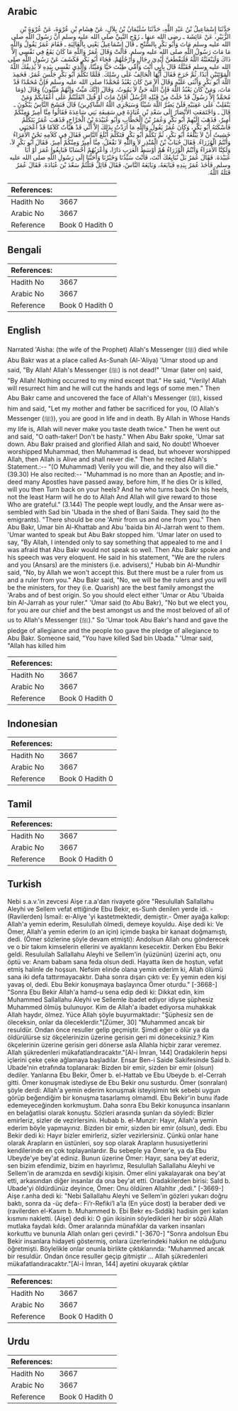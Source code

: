 ## Arabic


<div dir="rtl" lang="ar" style={{fontSize:'larger',backgroundColor:'#f8f9fa',padding:20}}>
حَدَّثَنَا إِسْمَاعِيلُ بْنُ عَبْدِ اللَّهِ، حَدَّثَنَا سُلَيْمَانُ بْنُ بِلاَلٍ، عَنْ هِشَامِ بْنِ عُرْوَةَ، عَنْ عُرْوَةَ بْنِ الزُّبَيْرِ، عَنْ عَائِشَةَ ـ رضى الله عنها ـ زَوْجِ النَّبِيِّ صلى الله عليه وسلم أَنَّ رَسُولَ اللَّهِ صلى الله عليه وسلم مَاتَ وَأَبُو بَكْرٍ بِالسُّنْحِ ـ قَالَ إِسْمَاعِيلُ يَعْنِي بِالْعَالِيَةِ ـ فَقَامَ عُمَرُ يَقُولُ وَاللَّهِ مَا مَاتَ رَسُولُ اللَّهِ صلى الله عليه وسلم‏.‏ قَالَتْ وَقَالَ عُمَرُ وَاللَّهِ مَا كَانَ يَقَعُ فِي نَفْسِي إِلاَّ ذَاكَ وَلَيَبْعَثَنَّهُ اللَّهُ فَلَيَقْطَعَنَّ أَيْدِيَ رِجَالٍ وَأَرْجُلَهُمْ‏.‏ فَجَاءَ أَبُو بَكْرٍ فَكَشَفَ عَنْ رَسُولِ اللَّهِ صلى الله عليه وسلم فَقَبَّلَهُ قَالَ بِأَبِي أَنْتَ وَأُمِّي طِبْتَ حَيًّا وَمَيِّتًا، وَالَّذِي نَفْسِي بِيَدِهِ لاَ يُذِيقُكَ اللَّهُ الْمَوْتَتَيْنِ أَبَدًا‏.‏ ثُمَّ خَرَجَ فَقَالَ أَيُّهَا الْحَالِفُ عَلَى رِسْلِكَ‏.‏ فَلَمَّا تَكَلَّمَ أَبُو بَكْرٍ جَلَسَ عُمَرُ‏.‏ فَحَمِدَ اللَّهَ أَبُو بَكْرٍ وَأَثْنَى عَلَيْهِ وَقَالَ أَلاَ مَنْ كَانَ يَعْبُدُ مُحَمَّدًا صلى الله عليه وسلم فَإِنَّ مُحَمَّدًا قَدْ مَاتَ، وَمَنْ كَانَ يَعْبُدُ اللَّهَ فَإِنَّ اللَّهَ حَىٌّ لاَ يَمُوتُ‏.‏ وَقَالَ ‏(‏إِنَّكَ مَيِّتٌ وَإِنَّهُمْ مَيِّتُونَ‏)‏ وَقَالَ ‏(‏وَمَا مُحَمَّدٌ إِلاَّ رَسُولٌ قَدْ خَلَتْ مِنْ قَبْلِهِ الرُّسُلُ أَفَإِنْ مَاتَ أَوْ قُتِلَ انْقَلَبْتُمْ عَلَى أَعْقَابِكُمْ وَمَنْ يَنْقَلِبْ عَلَى عَقِبَيْهِ فَلَنْ يَضُرَّ اللَّهَ شَيْئًا وَسَيَجْزِي اللَّهُ الشَّاكِرِينَ‏)‏ قَالَ فَنَشَجَ النَّاسُ يَبْكُونَ ـ قَالَ ـ وَاجْتَمَعَتِ الأَنْصَارُ إِلَى سَعْدِ بْنِ عُبَادَةَ فِي سَقِيفَةِ بَنِي سَاعِدَةَ فَقَالُوا مِنَّا أَمِيرٌ وَمِنْكُمْ أَمِيرٌ، فَذَهَبَ إِلَيْهِمْ أَبُو بَكْرٍ وَعُمَرُ بْنُ الْخَطَّابِ وَأَبُو عُبَيْدَةَ بْنُ الْجَرَّاحِ، فَذَهَبَ عُمَرُ يَتَكَلَّمُ فَأَسْكَتَهُ أَبُو بَكْرٍ، وَكَانَ عُمَرُ يَقُولُ وَاللَّهِ مَا أَرَدْتُ بِذَلِكَ إِلاَّ أَنِّي قَدْ هَيَّأْتُ كَلاَمًا قَدْ أَعْجَبَنِي خَشِيتُ أَنْ لاَ يَبْلُغَهُ أَبُو بَكْرٍ، ثُمَّ تَكَلَّمَ أَبُو بَكْرٍ فَتَكَلَّمَ أَبْلَغَ النَّاسِ فَقَالَ فِي كَلاَمِهِ نَحْنُ الأُمَرَاءُ وَأَنْتُمُ الْوُزَرَاءُ‏.‏ فَقَالَ حُبَابُ بْنُ الْمُنْذِرِ لاَ وَاللَّهِ لاَ نَفْعَلُ، مِنَّا أَمِيرٌ وَمِنْكُمْ أَمِيرٌ‏.‏ فَقَالَ أَبُو بَكْرٍ لاَ، وَلَكِنَّا الأُمَرَاءُ وَأَنْتُمُ الْوُزَرَاءُ هُمْ أَوْسَطُ الْعَرَبِ دَارًا، وَأَعْرَبُهُمْ أَحْسَابًا فَبَايِعُوا عُمَرَ أَوْ أَبَا عُبَيْدَةَ‏.‏ فَقَالَ عُمَرُ بَلْ نُبَايِعُكَ أَنْتَ، فَأَنْتَ سَيِّدُنَا وَخَيْرُنَا وَأَحَبُّنَا إِلَى رَسُولِ اللَّهِ صلى الله عليه وسلم‏.‏ فَأَخَذَ عُمَرُ بِيَدِهِ فَبَايَعَهُ، وَبَايَعَهُ النَّاسُ، فَقَالَ قَائِلٌ قَتَلْتُمْ سَعْدَ بْنَ عُبَادَةَ‏.‏ فَقَالَ عُمَرُ قَتَلَهُ اللَّهُ‏.‏
</div>
<div style={{backgroundColor:'#f8f9fa',padding:20, marginBottom: 10}}><table> <thead> <tr> <th>References:</th> <th></th> </tr> </thead> <tbody><tr><td>Hadith No</td><td>3667</td></tr><tr><td>Arabic No</td><td>3667</td></tr><tr><td>Reference</td><td>Book 0 Hadith 0</td></tr></tbody></table></div>

## Bengali


<div dir="ltr" lang="bn" style={{fontSize:'larger',backgroundColor:'#f8f9fa',padding:20}}>

</div>
<div style={{backgroundColor:'#f8f9fa',padding:20, marginBottom: 10}}><table> <thead> <tr> <th>References:</th> <th></th> </tr> </thead> <tbody><tr><td>Hadith No</td><td>3667</td></tr><tr><td>Arabic No</td><td>3667</td></tr><tr><td>Reference</td><td>Book 0 Hadith 0</td></tr></tbody></table></div>

## English


<div dir="ltr" lang="en" style={{fontSize:'larger',backgroundColor:'#f8f9fa',padding:20}}>
Narrated 'Aisha: (the wife of the Prophet) Allah's Messenger (ﷺ) died while Abu Bakr was at a place called As-Sunah (Al-'Aliya) 'Umar stood up and said, "By Allah! Allah's Messenger (ﷺ) is not dead!" 'Umar (later on) said, "By Allah! Nothing occurred to my mind except that." He said, "Verily! Allah will resurrect him and he will cut the hands and legs of some men." Then Abu Bakr came and uncovered the face of Allah's Messenger (ﷺ), kissed him and said, "Let my mother and father be sacrificed for you, (O Allah's Messenger (ﷺ)), you are good in life and in death. By Allah in Whose Hands my life is, Allah will never make you taste death twice." Then he went out and said, "O oath-taker! Don't be hasty." When Abu Bakr spoke, 'Umar sat down. Abu Bakr praised and glorified Allah and said, No doubt! Whoever worshipped Muhammad, then Muhammad is dead, but whoever worshipped Allah, then Allah is Alive and shall never die." Then he recited Allah's Statement.:-- "(O Muhammad) Verily you will die, and they also will die." (39.30) He also recited:-- "Muhammad is no more than an Apostle; and indeed many Apostles have passed away, before him, If he dies Or is killed, will you then Turn back on your heels? And he who turns back On his heels, not the least Harm will he do to Allah And Allah will give reward to those Who are grateful." (3.144) The people wept loudly, and the Ansar were assembled with Sad bin 'Ubada in the shed of Bani Saida. They said (to the emigrants). "There should be one 'Amir from us and one from you." Then Abu Bakr, Umar bin Al-Khattab and Abu 'baida bin Al-Jarrah went to them. 'Umar wanted to speak but Abu Bakr stopped him. 'Umar later on used to say, "By Allah, I intended only to say something that appealed to me and I was afraid that Abu Bakr would not speak so well. Then Abu Bakr spoke and his speech was very eloquent. He said in his statement, "We are the rulers and you (Ansars) are the ministers (i.e. advisers)," Hubab bin Al-Mundhir said, "No, by Allah we won't accept this. But there must be a ruler from us and a ruler from you." Abu Bakr said, "No, we will be the rulers and you will be the ministers, for they (i.e. Quarish) are the best family amongst the 'Arabs and of best origin. So you should elect either 'Umar or Abu 'Ubaida bin Al-Jarrah as your ruler." 'Umar said (to Abu Bakr), "No but we elect you, for you are our chief and the best amongst us and the most beloved of all of us to Allah's Messenger (ﷺ)." So 'Umar took Abu Bakr's hand and gave the pledge of allegiance and the people too gave the pledge of allegiance to Abu Bakr. Someone said, "You have killed Sad bin Ubada." 'Umar said, "Allah has killed him
</div>
<div style={{backgroundColor:'#f8f9fa',padding:20, marginBottom: 10}}><table> <thead> <tr> <th>References:</th> <th></th> </tr> </thead> <tbody><tr><td>Hadith No</td><td>3667</td></tr><tr><td>Arabic No</td><td>3667</td></tr><tr><td>Reference</td><td>Book 0 Hadith 0</td></tr></tbody></table></div>

## Indonesian


<div dir="ltr" lang="id" style={{fontSize:'larger',backgroundColor:'#f8f9fa',padding:20}}>

</div>
<div style={{backgroundColor:'#f8f9fa',padding:20, marginBottom: 10}}><table> <thead> <tr> <th>References:</th> <th></th> </tr> </thead> <tbody><tr><td>Hadith No</td><td>3667</td></tr><tr><td>Arabic No</td><td>3667</td></tr><tr><td>Reference</td><td>Book 0 Hadith 0</td></tr></tbody></table></div>

## Tamil


<div dir="ltr" lang="ta" style={{fontSize:'larger',backgroundColor:'#f8f9fa',padding:20}}>

</div>
<div style={{backgroundColor:'#f8f9fa',padding:20, marginBottom: 10}}><table> <thead> <tr> <th>References:</th> <th></th> </tr> </thead> <tbody><tr><td>Hadith No</td><td>3667</td></tr><tr><td>Arabic No</td><td>3667</td></tr><tr><td>Reference</td><td>Book 0 Hadith 0</td></tr></tbody></table></div>

## Turkish


<div dir="ltr" lang="tr" style={{fontSize:'larger',backgroundColor:'#f8f9fa',padding:20}}>
Nebi s.a.v.'in zevcesi Aişe r.a.a'dan rivayete göre "Resulullah Sallallahu Aleyhi ve Sellem vefat ettiğinde Ebu Bekir, es-Sunh denilen yerde idi. -(Ravilerden) İsmail: eı-Aliye 'yi kastetmektedir, demiştir.- Ömer ayağa kalkıp: Allah'a yemin ederim, Resulullah ölmedi, demeye koyuldu. Aişe dedi ki: Ve Ömer, Allah'a yemin ederim (o an için) içimde başka bir kanaat doğmamıştı, dedi. (Ömer sözlerine şöyle devam etmişti): Andolsun Allah onu gönderecek ve o bir takım kimselerin ellerini ve ayaklarını kesecektir. Derken Ebu Bekir geldi. Resuluilah Sallallahu Aleyhi ve Sellem'in (yüzünün) üzerini açtı, onu öptü ve: Anam babam sana feda olsun dedi. Hayatta iken de hoştun, vefat etmiş halinle de hoşsun. Nefsim elinde olana yemin ederim ki, Allah ölümü sana iki defa tattırmayacaktır. Daha sonra dışarı çıktı ve: Ey yemin eden kişi yavaş ol, dedi. Ebu Bekir konuşmaya başlayınca Ömer oturdu." [-3668-] "Sonra Ebu Bekir Allah'a hamd-u sena edip dedi ki: Dikkat edin, kim Muhammed Sallallahu Aleyhi ve Sellemle ibadet ediyor idiyse şüphesiz Muhammed ölmüş bulunuyor. Kim de Allah'a ibadet ediyorsa muhakkak Allah haydır, ölmez. Yüce Allah şöyle buyurmaktadır: "Şüphesiz sen de öleceksin, onlar da öleceklerdir."[Zümer, 30] "Muhammed ancak bir resuldür. Ondan önce resuller gelip geçmiştir. Şimdi eğer o ölür ya da öldürülürse siz ökçelerinizin üzerine gerisin geri mi döneceksiniz.? Kim ökçelerinin üzerine gerisin geri dönerse asla Allahla hiçbir zarar veremez. Allah şükredenleri mükafatlandıracaktır."[Al-i İmran, 144] Oradakilerin hepsi içlerini çeke çeke ağlamaya başladılar. Ensar Ben-i Saide Sakifesinde Said b. Ubade'nin etrafında toplanarak: Bizden bir emir, sizden bir emir (olsun) dediler. Yanlarına Ebu Bekir, Ömer b. el-Hattab ve Ebu Ubeyde b. el-Cerrah gitti. Ömer konuşmak istediyse de Ebu Bekir onu susturdu. Ömer (sonraları) şöyle derdi: Allah'a yemin ederim konuşmak isteyişimin tek sebebi uygun görüp beğendiğim bir konuşma tasarlamış olmamdl. Ebu Bekir'in bunu ifade edemeyeceğinden korkmuştum. Daha sonra Ebu Bekir konuşunca insanların en belağatlisi olarak konuştu. Sözleri arasında şunları da söyledi: Bizler emirleriz, sizler de vezirlersiniı. Hubab b. el-Munzir: Hayır, Allah'a yemin ederim böyle yapmayınız. Bizden bir emir, sizden bir emir (olsun), dedi. Ebu Bekir dedi ki: Hayır bizler emirleriz, sizler vezirlersiniz. Çünkü onlar hane olarak Arapların en üstünleri, soy sop olarak Arapların hususiyetlerini kendilerinde en çok toplayanlardır. Bu sebeple ya Ömer'e, ya da Ebu Ubeyde'ye bey'at ediniz. Bunun üzerine Ömer: Hayır, sana bey'at ederiz, sen bizim efendimiz, bizim en hayırlımız, Resulullah Sallallahu Aleyhi ve Sellem'in de aramızda en sevdiği kişisin. Ömer elini yakalayarak ona bey'at etti, arkasından diğer insanlar da ona bey'at etti. Oradakilerden birisi: SaId b. Ubade'yi öldürdünüz deyince, Ömer: Onu öldüren Allahltır ,dedi." [-3669-] Aişe r.anha dedi ki: "Nebi Sallallahu Aleyhi ve Sellem'in gözleri yukarı doğru baktı, sonra da -üç defa-: Fi’r-Refiki’l a’la (En yüce dost) la beraber dedi ve (ravilerden el-Kasım b. Muhammed b. Ebi Bekr es-Sıddik) hadisin geri kalan kısmını nakletti. (Aişe) dedi ki: O gün ikisinin söyledikleri her bir sözü Allah mutlaka faydalı kıldı. Ömer aralarında münafıklar da varken insanları korkuttu ve bununla Allah onları geri çevirdi." [-3670-] "Sonra andolsun Ebu Bekir insanlara hidayeti göstermiş, onlara üzerlerindeki hakkın ne olduğunu öğretmişti. Böylelikle onlar onunla birlikte çıktıklarında: "Muhammed ancak bir resuldür. Ondan önce resuller geçip gitmiştir ... Allah şükredenleri mükafatlandıracaktır."[Al-i İmran, 144] ayetini okuyarak çıktılar
</div>
<div style={{backgroundColor:'#f8f9fa',padding:20, marginBottom: 10}}><table> <thead> <tr> <th>References:</th> <th></th> </tr> </thead> <tbody><tr><td>Hadith No</td><td>3667</td></tr><tr><td>Arabic No</td><td>3667</td></tr><tr><td>Reference</td><td>Book 0 Hadith 0</td></tr></tbody></table></div>

## Urdu


<div dir="rtl" lang="ur" style={{fontSize:'larger',backgroundColor:'#f8f9fa',padding:20}}>

</div>
<div style={{backgroundColor:'#f8f9fa',padding:20, marginBottom: 10}}><table> <thead> <tr> <th>References:</th> <th></th> </tr> </thead> <tbody><tr><td>Hadith No</td><td>3667</td></tr><tr><td>Arabic No</td><td>3667</td></tr><tr><td>Reference</td><td>Book 0 Hadith 0</td></tr></tbody></table></div>